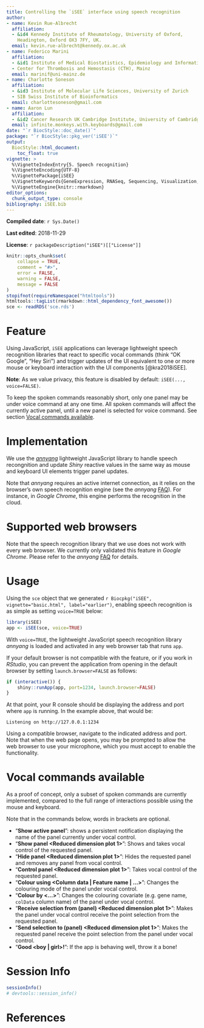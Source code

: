 ```yaml
---
title: Controlling the `iSEE` interface using speech recognition
author:
- name: Kevin Rue-Albrecht
  affiliation: 
  - &id4 Kennedy Institute of Rheumatology, University of Oxford,
    Headington, Oxford OX3 7FY, UK.
  email: kevin.rue-albrecht@kennedy.ox.ac.uk
- name: Federico Marini
  affiliation: 
  - &id1 Institute of Medical Biostatistics, Epidemiology and Informatics (IMBEI), Mainz
  - Center for Thrombosis and Hemostasis (CTH), Mainz
  email: marinif@uni-mainz.de
- name: Charlotte Soneson
  affiliation: 
  - &id3 Institute of Molecular Life Sciences, University of Zurich
  - SIB Swiss Institute of Bioinformatics
  email: charlottesoneson@gmail.com
- name: Aaron Lun
  affiliation: 
  - &id2 Cancer Research UK Cambridge Institute, University of Cambridge
  email: infinite.monkeys.with.keyboards@gmail.com 
date: "`r BiocStyle::doc_date()`"
package: "`r BiocStyle::pkg_ver('iSEE')`"
output: 
  BiocStyle::html_document:
    toc_float: true
vignette: >
  %\VignetteIndexEntry{5. Speech recognition}
  %\VignetteEncoding{UTF-8}  
  %\VignettePackage{iSEE}
  %\VignetteKeywords{GeneExpression, RNASeq, Sequencing, Visualization, QualityControl, GUI}
  %\VignetteEngine{knitr::rmarkdown}
editor_options: 
  chunk_output_type: console
bibliography: iSEE.bib
---
```


**Compiled date**: `r Sys.Date()`

**Last edited**: 2018-11-29

**License**: `r packageDescription("iSEE")[["License"]]`

```r
knitr::opts_chunk$set(
    collapse = TRUE,
    comment = "#>",
    error = FALSE,
    warning = FALSE,
    message = FALSE
)
stopifnot(requireNamespace("htmltools"))
htmltools::tagList(rmarkdown::html_dependency_font_awesome())
sce <- readRDS('sce.rds')
```

# Feature

Using JavaScript, `iSEE` applications can leverage lightweight speech recognition libraries that react to specific vocal commands (think "OK Google", "Hey Siri") and trigger updates of the UI equivalent to one or more mouse or keyboard interaction with the UI components [@kra2018iSEE].

**Note**: As we value privacy, this feature is disabled by default: `iSEE(..., voice=FALSE)`.

To keep the spoken commands reasonably short, only one panel may be under voice command at any one time.
All spoken commands will affect the currently active panel, until a new panel is selected for voice command.
See section [Vocal commands available](#availableVocalCommands).

# Implementation

We use the [_annyang_](https://github.com/TalAter/annyang) lightweight JavaScript library to handle speech recongnition and update _Shiny_ reactive values in the same way as mouse and keyboard UI elements trigger panel updates.

Note that _annyang_ requires an active internet connection, as it relies on the browser's own speech recognition engine (see the _annyang_ [FAQ](https://github.com/TalAter/annyang/blob/master/docs/FAQ.md#can-annyang-work-offline)).
For instance, in _Google Chrome_, this engine performs the recognition in the cloud.

# Supported web browsers

Note that the speech recognition library that we use does not work with every web browser.
We currently only validated this feature in _Google Chrome_.
Please refer to the _annyang_ [FAQ](https://github.com/TalAter/annyang/blob/master/docs/FAQ.md#which-browsers-are-supported) for details.

# Usage

Using the `sce` object that we generated `r Biocpkg("iSEE", vignette="basic.html", label="earlier")`, enabling speech recognition is as simple as setting `voice=TRUE` below:

```r
library(iSEE)
app <- iSEE(sce, voice=TRUE)
```

With `voice=TRUE`, the lightweight JavaScript speech recognition library _annyang_ is loaded and activated in any web browser tab that runs `app`.

If your default browser is not compatible with the feature, or if you work in _RStudio_, you can prevent the application from opening in the default browser by setting `launch.browser=FALSE` as follows:

```r
if (interactive()) {
    shiny::runApp(app, port=1234, launch.browser=FALSE)
}
```

At that point, your R console should be displaying the address and port where `app` is running.
In the example above, that would be:

```
Listening on http://127.0.0.1:1234
```

Using a compatible browser, navigate to the indicated address and port.
Note that when the web page opens, you may be prompted to allow the web browser to use your microphone, which you must accept to enable the functionality.

# Vocal commands available {#availableVocalCommands}

As a proof of concept, only a subset of spoken commands are currently implemented, compared to the full range of interactions possible using the mouse and keyboard.

Note that in the commands below, words in brackets are optional.

* "**Show active panel**": shows a persistent notification displaying the name of the panel currently under vocal control.
* "**Show panel <Reduced dimension plot 1>**": Shows and takes vocal control of the requested panel.
* "**Hide panel <Reduced dimension plot 1>**": Hides the requested panel and removes any panel from vocal control.
* "**Control panel <Reduced dimension plot 1>**": Takes vocal control of the requested panel.
* "**Colour using <Column data | Feature name | ...>**": Changes the colouring mode of the panel under vocal control.
* "**Colour by <...>**": Changes the colouring covariate (e.g. gene name, `colData` column name) of the panel under vocal control.
* "**Receive selection from (panel) <Reduced dimension plot 1>**": Makes the panel under vocal control receive the point selection from the requested panel.
* "**Send selection to (panel) <Reduced dimension plot 1>**": Makes the requested panel receive the point selection from the panel under vocal control.
* "**Good <boy | girl>!**": If the app is behaving well, throw it a bone!

# Session Info {.unnumbered}

```r
sessionInfo()
# devtools::session_info()
```

# References {.unnumbered}
